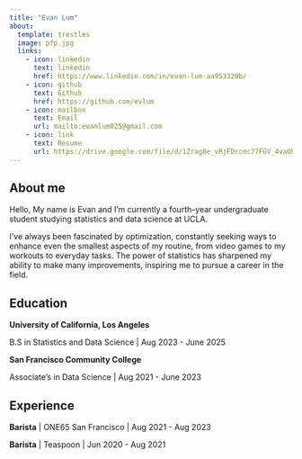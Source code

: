 ```yaml
---
title: "Evan Lum"
about:
  template: trestles
  image: pfp.jpg
  links:
    - icon: linkedin
      text: linkedin
      href: https://www.linkedin.com/in/evan-lum-aa953320b/
    - icon: github
      text: Github
      href: https://github.com/evlum
    - icon: mailbox
      text: Email
      url: mailto:evanlum025@gmail.com
    - icon: link
      text: Resume
      url: https://drive.google.com/file/d/1Zrag8e_vRjFDrcmc77FGV_4vaObW7R4p/view?usp=sharing
---
```


## About me

Hello, My name is Evan and I'm currently a fourth-year undergraduate student studying statistics and data science at UCLA.

I've always been fascinated by optimization, constantly seeking ways to enhance even the smallest aspects of my routine, from video games to my workouts to everyday tasks. The power of statistics has sharpened my ability to make many improvements, inspiring me to pursue a career in the field.

## Education

**University of California, Los Angeles**

B.S in Statistics and Data Science \| Aug 2023 - June 2025

**San Francisco Community College**

Associate's in Data Science \| Aug 2021 - June 2023

## Experience

**Barista** \| ONE65 San Francisco \| Aug 2021 - Aug 2023

**Barista** \| Teaspoon \| Jun 2020 - Aug 2021
